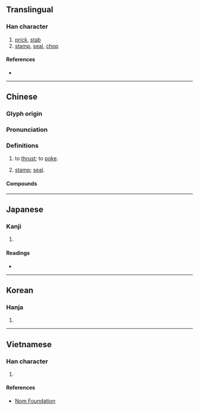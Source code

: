 {{character info/new}}
==Translingual==

===Han character===
{{Han char|rn=62|rad=戈|as=14|sn=18|four=13250|canj=SGI|ids=⿰翟戈}}

# [[prick]], [[stab]]
# [[stamp]], [[seal]], [[chop]]

====References====
* {{Han ref|kx=0414.240|dkj=11684|dj=0758.150|hdz=21414.040|uh=6233|ud=25139|bh=C257|bd=49751}}

----

==Chinese==
{{zh-forms}}

===Glyph origin===
{{Han etym}}

===Pronunciation===
{{zh-pron
|m=chuō
|c=coek3,cok3,zoek3
|mn=chhok
|oc=y
|cat=
}}

===Definitions===
{{zh-hanzi}}

# to [[thrust]]; to [[poke]].
#: {{zh-usex|我 戳 傷 了 手。|I got my hand stabbed.}}
# [[stamp]]; [[seal]].
#: {{zh-usex|蓋 戳 子|to affix a seal}}

====Compounds====
{{zh-der|戳事|戳兒|戳印|戳子|戳得住|戳燈|戳短拳|戳破|戳穿|戳紗|戳肺管子|戳脊梁骨|戳舌|戳記|指指戳戳|郵戳|長戳}}

----

==Japanese==

===Kanji===
{{ja-kanji|grade=|rs=戈14}}

# {{defn|lang=ja|sort=戈14}}

====Readings====
* {{ja-readings|on=[[たく]] (taku)|kun=[[さす]] (sasu), [[つく]] (tsuku)}}

----

==Korean==

===Hanja===
{{ko-hanja|hangeul=착|eumhun=|rv=chak|mr=ch'ak|y=chak}}

# {{defn|lang=ko|sort=戈14}}

----

==Vietnamese==

===Han character===
{{vi-readings|rs=戈14|hanviet=[[chạc]], [[trộ]]}}

# {{defn|lang=vi|sort=戈14}}

====References====
* [http://nomfoundation.org/common/nom_details.php?codepoint=6233 Nom Foundation]